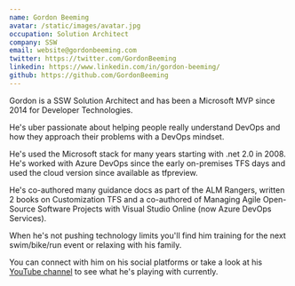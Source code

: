 ```yaml
---
name: Gordon Beeming
avatar: /static/images/avatar.jpg
occupation: Solution Architect
company: SSW
email: website@gordonbeeming.com
twitter: https://twitter.com/GordonBeeming
linkedin: https://www.linkedin.com/in/gordon-beeming/
github: https://github.com/GordonBeeming
---
```


Gordon is a SSW Solution Architect and has been a Microsoft MVP since 2014 for Developer Technologies.

He's uber passionate about helping people really understand DevOps and how they approach their problems with a DevOps mindset.

He's used the Microsoft stack for many years starting with .net 2.0 in 2008. He's worked with Azure DevOps since the early on-premises TFS days and used the cloud version since available as tfpreview.

He's co-authored many guidance docs as part of the ALM Rangers, written 2 books on Customization TFS and a co-authored of Managing Agile Open-Source Software Projects with Visual Studio Online (now Azure DevOps Services).

When he's not pushing technology limits you'll find him training for the next swim/bike/run event or relaxing with his family.

You can connect with him on his social platforms or take a look at his [YouTube channel](https://www.youtube.com/@gordonbeeming) to see what he's playing with currently.
